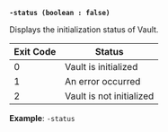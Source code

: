 <a id="operator-flag-status" />

**`-status (boolean : false)`**

Displays the initialization status of Vault.

| Exit Code | Status |
| --------- | ---------------------------- |
| 0         | Vault is initialized         |
| 1         | An error occurred           |
| 2         | Vault is not initialized     |

**Example**: `-status`
